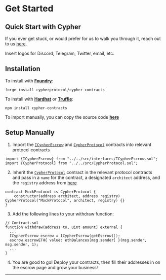 # Get Started

## Quick Start with Cypher

If you ever get stuck, or would prefer for us to walk you through it, reach
out to us [here](/themes/docs/configuration).

Insert logos for Discord, Telegram, Twitter, email, etc.

## Installation

To install with [**Foundry**](https://github.com/gakonst/foundry):

```
forge install cypherprotocol/cypher-contracts
```

To install with [**Hardhat**](https://github.com/nomiclabs/hardhat) or [**Truffle**](https://github.com/trufflesuite/truffle):

```
npm install cypher-contracts
```

To import manually, you can copy the source code [**here**](https://github.com/cypherprotocol/cypher-contracts)

## Setup Manually

1. Import the [`ICypherEscrow`](/contracts/interfaces/ICypherEscrow) and [`CypherProtocol`](/contracts/CypherProtocol) contracts into relevant protocol contracts

```solidity
import {ICypherEscrow} from "../../src/interfaces/ICypherEscrow.sol";
import {CypherProtocol} from "../../src/CypherProtocol.sol";
```

2. Inherit the [`CypherProtocol`](/contracts/CypherProtocol) contract in the relevant protocol contracts and pass in a `name` for the contract, a designated `architect` address, and the `registry` address from [here](/contracts/deployment-addresses)

```solidity
contract MockProtocol is CypherProtocol {
    constructor(address architect, address registry) CypherProtocol("MockProtocol", architect, registry) {}
}
```

3. Add the following lines to your withdraw function:

```solidity
// Contract.sol
function withdraw(address to, uint amount) external {
  ...
  ICypherEscrow escrow = ICypherEscrow(getEscrow());
  escrow.escrowETH{ value: ethBalances[msg.sender] }(msg.sender, msg.sender, 1);
  ...
}
```

4. You are good to go! Deploy your contracts, then fill their addresses in on the escrow page and grow your business!

---
